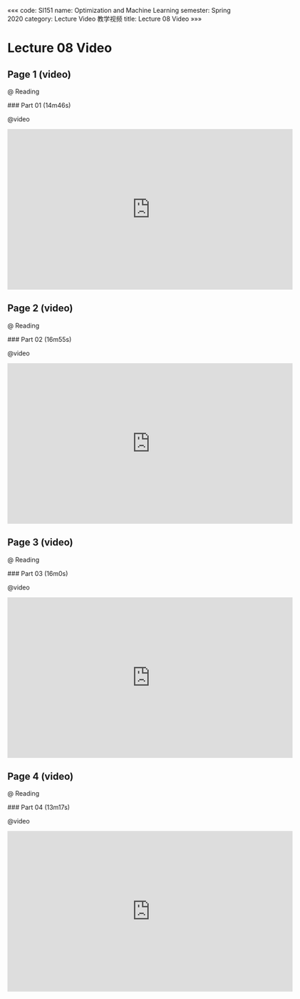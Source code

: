«««
code: SI151
name: Optimization and Machine Learning
semester: Spring 2020
category: Lecture Video 教学视频
title: Lecture 08 Video
»»»

# Lecture 08 Video

## Page 1 (video)

@ Reading

<div class="markdown-body">
### Part 01 (14m46s)
</div>

@video

<iframe src="https://watchsb.com/e/ulecjyd635d2.html" frameborder=0 marginwidth=0 marginheight=0 scrolling=no width=640 height=360 allowfullscreen></iframe>


## Page 2 (video)

@ Reading

<div class="markdown-body">
### Part 02 (16m55s)
</div>

@video

<iframe src="https://watchsb.com/e/glpb6aga7h4q.html" frameborder=0 marginwidth=0 marginheight=0 scrolling=no width=640 height=360 allowfullscreen></iframe>


## Page 3 (video)

@ Reading

<div class="markdown-body">
### Part 03 (16m0s)
</div>

@video

<iframe src="https://watchsb.com/e/lbsov1zxgpm8.html" frameborder=0 marginwidth=0 marginheight=0 scrolling=no width=640 height=360 allowfullscreen></iframe>


## Page 4 (video)

@ Reading

<div class="markdown-body">
### Part 04 (13m17s)
</div>

@video

<iframe src="https://watchsb.com/e/yk3e51fjvxxu.html" frameborder=0 marginwidth=0 marginheight=0 scrolling=no width=640 height=360 allowfullscreen></iframe>


